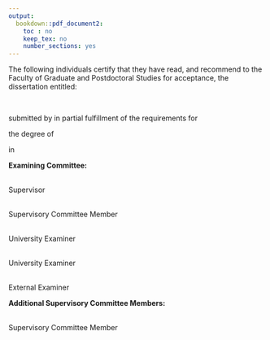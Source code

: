```yaml
---
output:
  bookdown::pdf_document2:
    toc : no
    keep_tex: no
    number_sections: yes
---
```


<!-- Note this section is Required -->

\doublespacing

The following individuals certify that they have read, and recommend to the Faculty of Graduate
and Postdoctoral Studies for acceptance, the dissertation entitled:

\vspace{5mm}


\noindent\underline{\makebox[6in][l]{Insert your dissertation title here}}  
\vspace{2mm}

submitted by \underline{Insert Your Name Here} in partial fulfillment of the requirements for

the degree of \noindent\underline{\makebox[5in][l]{Name of your Degree}}  

in \noindent\underline{\makebox[5.8in][l]{Insert Program}}

\vspace{5mm}

**Examining Committee:**

\noindent\underline{\makebox[6in][l]{Name of your Supervisor}}  
Supervisor

\noindent\underline{\makebox[6in][l]{Name of your Committee Member}}  
Supervisory Committee Member 

\noindent\underline{\makebox[6in][l]{Name of University Examiner}}  
University Examiner

\noindent\underline{\makebox[6in][l]{Name of University Examiner}}  
University Examiner

\noindent\underline{\makebox[6in][l]{Name of External Examiner}}  
External Examiner

<!-- Committee members that did not attend the defence -->
**Additional Supervisory Committee Members:**

\noindent\underline{\makebox[6in][l]{Name of your Committee Member}}  
Supervisory Committee Member
